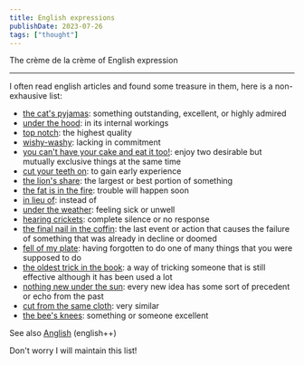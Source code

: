 ```yaml
---
title: English expressions
publishDate: 2023-07-26
tags: ["thought"]
---
```


The crème de la crème of English expression

---

I often read english articles and found some treasure in them, here is a non-exhausive list:

- [the cat's pyjamas](https://en.wiktionary.org/wiki/the_cat%27s_pyjamas): something outstanding, excellent, or highly admired
- [under the hood](https://en.wiktionary.org/wiki/under_the_hood): in its internal workings
- [top notch](https://en.wiktionary.org/wiki/top_notch): the highest quality
- [wishy-washy](https://en.wiktionary.org/wiki/wishy-washy): lacking in commitment
- [you can't have your cake and eat it too!](https://en.wiktionary.org/wiki/have_one%27s_cake_and_eat_it_too): enjoy two desirable but mutually exclusive things at the same time
- [cut your teeth on](https://en.wiktionary.org/wiki/cut_one%27s_teeth): to gain early experience
- [the lion's share](https://en.wiktionary.org/wiki/lion%27s_share):  the largest or best portion of something
- [the fat is in the fire](https://en.wiktionary.org/wiki/the_fat_is_in_the_fire): trouble will happen soon
- [in lieu of](https://en.wiktionary.org/wiki/in_lieu_of): instead of
- [under the weather](https://en.wiktionary.org/wiki/under_the_weather): feeling sick or unwell
- [hearing crickets](https://idioms.thefreedictionary.com/I+hear+crickets): complete silence or no response
- [the final nail in the coffin](https://en.wiktionary.org/wiki/final_nail_in_the_coffin): the last event or action that causes the failure of something that was already in decline or doomed
- [fell of my plate](https://www.clichelist.net/fell-off-my-plate/): having forgotten to do one of many things that you were supposed to do
- [the oldest trick in the book](https://en.wiktionary.org/wiki/the_oldest_trick_in_the_book): a way of tricking someone that is still effective although it has been used a lot
- [nothing new under the sun](https://en.wiktionary.org/wiki/there_is_nothing_new_under_the_sun): every new idea has some sort of precedent or echo from the past
- [cut from the same cloth](https://en.wiktionary.org/wiki/cut_from_the_same_cloth): very similar
- [the bee's knees](https://en.wiktionary.org/wiki/the_bee%27s_knees): something or someone excellent

See also [Anglish](https://anglish.org/wiki/Anglish) (english++)

Don't worry I will maintain this list!